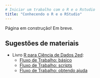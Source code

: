 ```yaml
---
# Iniciar um trabalho com o R e o Rstudio
title: "Conhecendo o R e o RStudio"
---
```


:::callout-warning
Página em construção! Em breve. 
:::

<!-- ## Apresentação do software e linguagem R -->


<!-- ## Working directory e Rproject -->


<!-- ## Scripts -->

<!-- ### Funções -->


<!-- ## Pacotes -->

<!-- ### O que são pacotes? -->

<!-- ### Instalação de pacotes -->

<!-- ### Instalação de pacotes necessários no curso -->

<!-- Durante o curso, utilizaremos diversos pacotes do R. -->
<!-- Explicaremos o que são pacotes em ["Conhecendo o R e o RStudio > Pacotes"](01_r_rstudio.qmd), mas, de forma resumida, são extensões que adicionam funcionalidades ao R. -->

<!-- Para instalar os pacotes necessários, execute o seguinte comando no console do RStudio: -->

<!-- ```{r} -->
<!-- #| eval: false -->
<!-- pacotes_necessarios <- c("tidyverse", "janitor", "sidrar", "sf", "geobr", -->
<!--                          "readxl", "writexl", "fs", "naniar", "skimr") -->

<!-- install.packages(pacotes_necessarios) -->
<!-- ``` -->

<!-- ### Carregamento de pacotes -->


<!-- ## Help, manuais e documentação -->


## Sugestões de materiais

- Livro [R para Ciência de Dados 2ed](https://cienciadedatos.github.io/pt-r4ds/):
  - [Fluxo de Trabalho: básico](https://cienciadedatos.github.io/pt-r4ds/workflow-basics.html)
  - [Fluxo de Trabalho: scripts](https://cienciadedatos.github.io/pt-r4ds/workflow-scripts.html)
  - [Fluxo de Trabalho: obtendo ajuda](https://cienciadedatos.github.io/pt-r4ds/workflow-help.html)
